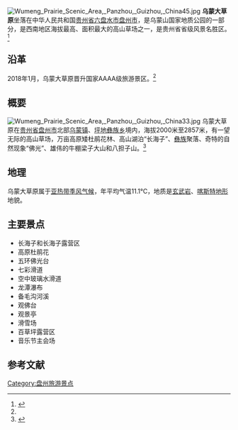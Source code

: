 [[File:Wumeng_Prairie_Scenic_Area,_Panzhou,_Guizhou,_China45.jpg|thumb]]
'''乌蒙大草原'''坐落在中华人民共和国[[贵州省|贵州省]][[六盘水市|六盘水市]][[盘州市|盘州市]]，是乌蒙山国家地质公园的一部分，是西南地区海拔最高、面积最大的高山草场之一，是贵州省省级风景名胜区。<ref name="fly">{{cite news |author1=王超 |title=乌蒙大草原获国家4A级旅游景区 |url=http://lps.gog.cn/system/2018/01/08/016335072.shtml |accessdate=2020-10-04 |work=多彩贵州 |date=2018-01-08 }}{{Dead link}}</ref>

==沿革==
2018年1月，乌蒙大草原晋升国家AAAA级旅游景区。<ref name="fly"/>

==概要==
[[File:Wumeng_Prairie_Scenic_Area,_Panzhou,_Guizhou,_China33.jpg|thumb]]
乌蒙大草原在[[贵州省|贵州省]][[盘州市|盘州市]]北部[[乌蒙镇|乌蒙镇]]、[[坪地彝族乡|坪地彝族乡]]境内，海拔2000米至2857米，有一望无际的高山草场，万亩高原矮杜鹃花林、高山湖泊“长海子”、[[彝族|彝族]]聚落、奇特的自然现象“佛光”、雄伟的牛棚梁子大山和八担子山。<ref>{{cite news |author1=高華 |author2=陳康清 |title=烏蒙大草原景區 |url=http://gz.people.com.cn/BIG5/n2/2017/1101/c383526-30877776.html |accessdate=2020-10-04 |work=人民网 |date=2017-11-01}}</ref>

==地理==
乌蒙大草原属于[[亚热带季风气候|亚热带季风气候]]，年平均气温11.1℃，地质是[[玄武岩|玄武岩]]、[[喀斯特地形|喀斯特地形]]地貌。

==主要景点==
*长海子和长海子露营区
*高原杜鹃花
*五环佛光台
*七彩滑道
*空中玻璃水滑道
*龙潭瀑布
*备毛沟河溪
*观佛台
*观景亭
*滑雪场
*百草坪露营区
*音乐节主会场

==参考文献==
{{reflist}}
{{Commons category|Wumeng Prairie Scenic Area}}

{{DEFAULTSORT:Wu乌蒙大草原}}
[[Category:盘州旅游景点|Category:盘州旅游景点]]